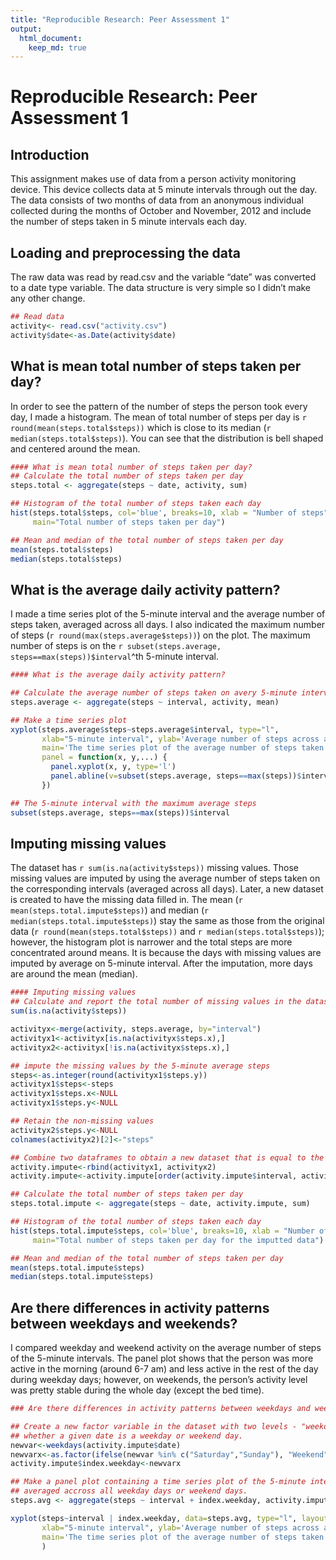 ```yaml
---
title: "Reproducible Research: Peer Assessment 1"
output: 
  html_document:
    keep_md: true
---
```


Reproducible Research: Peer Assessment 1
========================================================

## Introduction  

This assignment makes use of data from a person activity monitoring device. This device collects data at 5 minute intervals through out the day. The data consists  of two months of data from an anonymous individual collected during the months of October and November, 2012 and include the number of steps taken in 5 minute intervals each day.
  
## Loading and preprocessing the data

The raw data was read by read.csv and the variable "date" was converted to a date type variable. The data structure is very simple so I didn't make any other change.
  
```r
## Read data
activity<- read.csv("activity.csv")
activity$date<-as.Date(activity$date)
```
  

## What is mean total number of steps taken per day?

In order to see the pattern of the number of steps the person took every day, I made a histogram. The mean of total number of steps per day is `r round(mean(steps.total$steps))` which is close to its median (`r median(steps.total$steps)`).  You can see that the distribution is bell shaped and centered around the mean. 
   
```r
#### What is mean total number of steps taken per day?
## Calculate the total number of steps taken per day
steps.total <- aggregate(steps ~ date, activity, sum)

## Histogram of the total number of steps taken each day
hist(steps.total$steps, col='blue', breaks=10, xlab = "Number of steps",   
     main="Total number of steps taken per day")

## Mean and median of the total number of steps taken per day
mean(steps.total$steps)
median(steps.total$steps)
```


## What is the average daily activity pattern?
   
I made a time series plot of the 5-minute interval and the average number of steps taken, averaged across all days. I also indicated the maximum number of steps (`r round(max(steps.average$steps))`) on the plot. The maximum number of steps is on the `r subset(steps.average, steps==max(steps))$interval`^th 5-minute interval.    
   
```r
#### What is the average daily activity pattern?

## Calculate the average number of steps taken on avery 5-minute interval, averaged across all days
steps.average <- aggregate(steps ~ interval, activity, mean)

## Make a time series plot
xyplot(steps.average$steps~steps.average$interval, type="l",   
       xlab="5-minute interval", ylab='Average number of steps across all days',       
       main='The time series plot of the average number of steps taken on avery 5-minute interval', col="blue",      
       panel = function(x, y,...) {
         panel.xyplot(x, y, type='l') 
         panel.abline(v=subset(steps.average, steps==max(steps))$interval, lty="dotted",col="red")
       })

## The 5-minute interval with the maximum average steps
subset(steps.average, steps==max(steps))$interval
```
   

## Imputing missing values

The dataset has `r sum(is.na(activity$steps))` missing values. Those missing values are imputed by using the average number of steps taken on the corresponding intervals (averaged across all days). Later, a new dataset is created to have the missing data filled in. The mean (`r mean(steps.total.impute$steps)`) and median (`r median(steps.total.impute$steps)`) stay the same as those from the original data (`r round(mean(steps.total$steps))` and `r median(steps.total$steps)`); however, the histogram plot is narrower and the total steps are more concentrated around means. It is because the days with missing values are imputed by average on 5-minute interval. After the imputation, more days are around the mean (median).
   
```r
#### Imputing missing values
## Calculate and report the total number of missing values in the dataset (i.e. the total number of rows with NA
sum(is.na(activity$steps))

activityx<-merge(activity, steps.average, by="interval")
activityx1<-activityx[is.na(activityx$steps.x),]
activityx2<-activityx[!is.na(activityx$steps.x),]

## impute the missing values by the 5-minute average steps 
steps<-as.integer(round(activityx1$steps.y))
activityx1$steps<-steps
activityx1$steps.x<-NULL
activityx1$steps.y<-NULL

## Retain the non-missing values
activityx2$steps.y<-NULL
colnames(activityx2)[2]<-"steps"

## Combine two dataframes to obtain a new dataset that is equal to the original dataset but with the missing data filled in.
activity.impute<-rbind(activityx1, activityx2)
activity.impute<-activity.impute[order(activity.impute$interval, activity.impute$date),]

## Calculate the total number of steps taken per day
steps.total.impute <- aggregate(steps ~ date, activity.impute, sum)

## Histogram of the total number of steps taken each day
hist(steps.total.impute$steps, col='blue', breaks=10, xlab = "Number of steps", 
     main="Total number of steps taken per day for the imputted data")

## Mean and median of the total number of steps taken per day
mean(steps.total.impute$steps)
median(steps.total.impute$steps)
```
   

## Are there differences in activity patterns between weekdays and weekends?
I compared weekday and weekend activity on the average number of steps of the 5-minute intervals. The panel plot shows that the person was more active in the morning (around 6-7 am) and less active in the rest of the day during weekday days; however, on weekends, the person's activity level was pretty stable during the whole day (except the bed time). 

```r
### Are there differences in activity patterns between weekdays and weekends?

## Create a new factor variable in the dataset with two levels - "weekday" and "weekend" indicating 
## whether a given date is a weekday or weekend day.
newvar<-weekdays(activity.impute$date)
newvarx<-as.factor(ifelse(newvar %in% c("Saturday","Sunday"), "Weekend","Weekday"))
activity.impute$index.weekday<-newvarx

## Make a panel plot containing a time series plot of the 5-minute interval and the average number of steps taken, 
## averaged accross all weekday days or weekend days.
steps.avg <- aggregate(steps ~ interval + index.weekday, activity.impute, mean)

xyplot(steps~interval | index.weekday, data=steps.avg, type="l", layout=c(1,2), 
       xlab="5-minute interval", ylab='Average number of steps across all days',
       main='The time series plot of the average number of steps taken on avery 5-minute interval', col="blue",
       )
```

